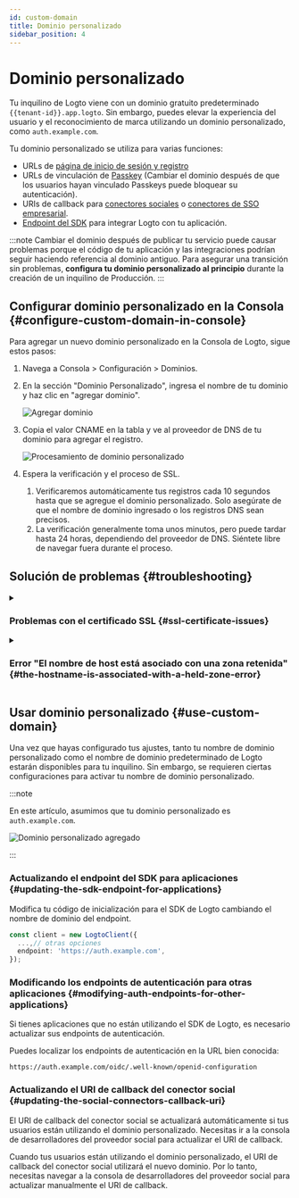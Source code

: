 ```yaml
---
id: custom-domain
title: Dominio personalizado
sidebar_position: 4
---
```


# Dominio personalizado

Tu inquilino de Logto viene con un dominio gratuito predeterminado `{{tenant-id}}.app.logto`. Sin embargo, puedes elevar la experiencia del usuario y el reconocimiento de marca utilizando un dominio personalizado, como `auth.example.com`.

Tu dominio personalizado se utiliza para varias funciones:

- URLs de [página de inicio de sesión y registro](/end-user-flows/sign-up-and-sign-in)
- URLs de vinculación de [Passkey](/end-user-flows/mfa/webauthn) (Cambiar el dominio después de que los usuarios hayan vinculado Passkeys puede bloquear su autenticación).
- URIs de callback para [conectores sociales](/connectors/social-connectors) o [conectores de SSO empresarial](/connectors/enterprise-connectors).
- [Endpoint del SDK](/integrate-logto/application-data-structure#openid-provider-configuration-endpoint) para integrar Logto con tu aplicación.

:::note
Cambiar el dominio después de publicar tu servicio puede causar problemas porque el código de tu aplicación y las integraciones podrían seguir haciendo referencia al dominio antiguo. Para asegurar una transición sin problemas, **configura tu dominio personalizado al principio** durante la creación de un inquilino de Producción.
:::

## Configurar dominio personalizado en la Consola \{#configure-custom-domain-in-console}

Para agregar un nuevo dominio personalizado en la Consola de Logto, sigue estos pasos:

1. Navega a <CloudLink to="/tenant-settings/domains">Consola > Configuración > Dominios</CloudLink>.
2. En la sección "Dominio Personalizado", ingresa el nombre de tu dominio y haz clic en "agregar dominio".

   <img src="/img/assets/custom-domain-section.jpeg" alt="Agregar dominio" />

3. Copia el valor CNAME en la tabla y ve al proveedor de DNS de tu dominio para agregar el registro.

   <img
     src="/img/assets/custom-domain-processing.jpeg"
     alt="Procesamiento de dominio personalizado"
   />

4. Espera la verificación y el proceso de SSL.
   1. Verificaremos automáticamente tus registros cada 10 segundos hasta que se agregue el dominio personalizado. Solo asegúrate de que el nombre de dominio ingresado o los registros DNS sean precisos.
   2. La verificación generalmente toma unos minutos, pero puede tardar hasta 24 horas, dependiendo del proveedor de DNS. Siéntete libre de navegar fuera durante el proceso.

## Solución de problemas \{#troubleshooting}

<details>
<summary>

### Problemas con el certificado SSL \{#ssl-certificate-issues}

</summary>

Si encuentras problemas con el certificado SSL al configurar tu dominio personalizado, puede estar relacionado con los registros CAA en tu configuración DNS. Los registros CAA especifican qué Autoridades de Certificación (CAs) están autorizadas para emitir certificados para tu dominio.

Para solucionar y resolver problemas de certificados SSL relacionados con los registros CAA, consulta la [documentación de Cloudflare](https://developers.cloudflare.com/ssl/edge-certificates/caa-records/) sobre Registros CAA.

</details>

<details>
<summary>

### Error "El nombre de host está asociado con una zona retenida" \{#the-hostname-is-associated-with-a-held-zone-error}

</summary>

Si encuentras el mensaje de error "El nombre de host está asociado con una zona retenida, por favor contacta al propietario para que se elimine la retención" al agregar un dominio personalizado, significa que el dominio ya está en la zona de Cloudflare y está configurado en estado de "Retención de Zona". Consulta esta [documentación de Cloudflare](https://developers.cloudflare.com/fundamentals/setup/account/account-security/zone-holds/) para más información.

Para resolver este problema, necesitarás liberar la retención de la zona. Sigue el enlace anterior para obtener instrucciones sobre cómo liberar la retención de la zona en Cloudflare.

</details>

## Usar dominio personalizado \{#use-custom-domain}

Una vez que hayas configurado tus ajustes, tanto tu nombre de dominio personalizado como el nombre de dominio predeterminado de Logto estarán disponibles para tu inquilino. Sin embargo, se requieren ciertas configuraciones para activar tu nombre de dominio personalizado.

:::note

En este artículo, asumimos que tu dominio personalizado es `auth.example.com`.

<img src="/img/assets/custom-domain-added.jpeg" alt="Dominio personalizado agregado" />

:::

### Actualizando el endpoint del SDK para aplicaciones \{#updating-the-sdk-endpoint-for-applications}

Modifica tu código de inicialización para el SDK de Logto cambiando el nombre de dominio del endpoint.

```typescript
const client = new LogtoClient({
  ...,// otras opciones
  endpoint: 'https://auth.example.com',
});
```

### Modificando los endpoints de autenticación para otras aplicaciones \{#modifying-auth-endpoints-for-other-applications}

Si tienes aplicaciones que no están utilizando el SDK de Logto, es necesario actualizar sus endpoints de autenticación.

Puedes localizar los endpoints de autenticación en la URL bien conocida:

```
https://auth.example.com/oidc/.well-known/openid-configuration
```

### Actualizando el URI de callback del conector social \{#updating-the-social-connectors-callback-uri}

El URI de callback del conector social se actualizará automáticamente si tus usuarios están utilizando el dominio personalizado. Necesitas ir a la consola de desarrolladores del proveedor social para actualizar el URI de callback.

Cuando tus usuarios están utilizando el dominio personalizado, el URI de callback del conector social utilizará el nuevo dominio. Por lo tanto, necesitas navegar a la consola de desarrolladores del proveedor social para actualizar manualmente el URI de callback.
